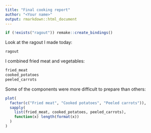 ```yaml
---
title: "Final cooking report"
author: "<Your name>"
output: rmarkdown::html_document
---
```


```r
if (!exists("ragout")) remake::create_bindings()
```

Look at the ragout I made today:

```r
ragout
```

I combined fried meat and vegetables:

```r
fried_meat
cooked_potatoes
peeled_carrots
```

Some of the components were more difficult to prepare than others:

```r
plot(
  factor(c("Fried meat", "Cooked potatoes", "Peeled carrots")),
  sapply(
    list(fried_meat, cooked_potatoes, peeled_carrots),
    function(x) length(format(x))
  )
)
```
